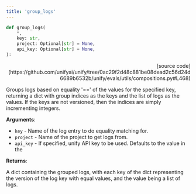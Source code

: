 ```yaml
---
title: 'group_logs'
---
```


```python
def group_logs(
    *,
    key: str,
    project: Optional[str] = None,
    api_key: Optional[str] = None,
):
```

<p align="right">[source code](https://github.com/unifyai/unify/tree/0ac29f2d48c881be08dead2c56d24d6689b6532b/unify/evals/utils/compositions.py#L468)</p>

Groups logs based on equality '==' of the values for the specified key, returning a
dict with group indices as the keys and the list of logs as the values. If the keys
are not versioned, then the indices are simply incrementing integers.

**Arguments**:

- `key` - Name of the log entry to do equality matching for.
- `project` - Name of the project to get logs from.
- `api_key` - If specified, unify API key to be used. Defaults to the value in the



**Returns**:

A dict containing the grouped logs, with each key of the dict representing the
version of the log key with equal values, and the value being a list of logs.